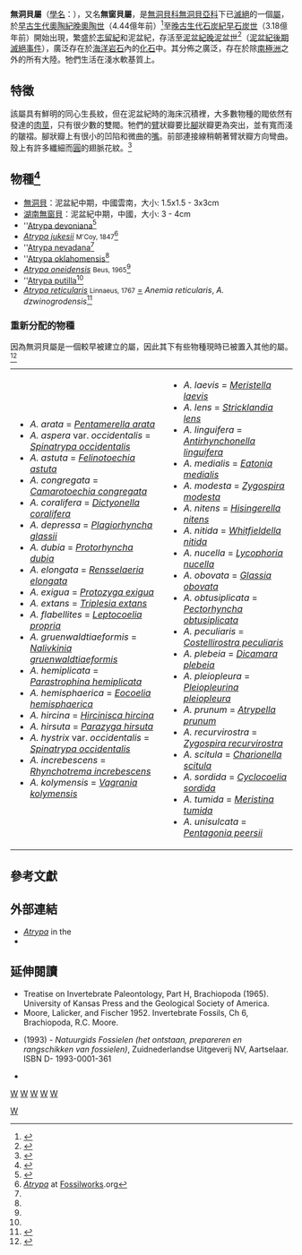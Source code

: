 {{Automatic Taxobox
| taxon = Atrypa
| authority = Dalman, 1828
| fossil_range = {{fossil_range |444.0|318.0|[[晚奧陶世|晚奧陶世]]–[[早石炭世|早石炭世]]}}
| image = Atrypa00.jpg
| image_caption = 
| status=Fossil
| type_species = ''Atrypa reticularis''
| type_species_authority = [[Linneaus|Linneaus]], 1758
| subdivision_ranks = [[種|種]]
| subdivision = 
見內文
| synonyms = 
* ''Cleiothyris'' <small>Phillips, 1841</small>
* ''Mikrothyris'' <small></small>
}}

'''無洞貝屬'''（[[學名|學名]]：{{lang|la|'''''Atrypa'''''}}），又名'''無窗貝屬'''，是[[無洞貝科|無洞貝科]][[無洞貝亞科|無洞貝亞科]]下已[[滅絕|滅絕]]的一個[[屬|屬]]，於[[早古生代|早古生代]][[奧陶紀|奧陶紀]][[晚奧陶世|晚奧陶世]]（4.44億年前）<ref name=earth_evo_05>{{cite web|url=http://www.earthsciences.hku.hk/shmuseum/chi/earth_evo_05_intro.php|title=地球的演變展廳：早古生代距今5.42億至4.16億年|publisher=許士芬地質博物館|language=zh-hant|access-date=2013-10-14|archive-date=2019-12-30|archive-url=https://web.archive.org/web/20191230121219/http://www.earthsciences.hku.hk/shmuseum/chi/earth_evo_05_intro.php|dead-url=no}}</ref>至[[晚古生代|晚古生代]][[石炭紀|石炭紀]][[早石炭世|早石炭世]]（3.18億年前）開始出現，繁盛於[[志留紀|志留紀]]和泥盆紀，存活至[[泥盆紀|泥盆紀]][[晚泥盆世|晚泥盆世]]<ref name=earth_evo_06>{{cite web|url=http://www.earthsciences .hku.hk/shmuseum/chi/earth_evo_06_intro.php|title=地球的演變展廳：晚古生代距今4.16億至2.51億年|publisher=許士芬地質博物館|language=zh-hant}}{{Dead link|date=2018年7月 |bot=InternetArchiveBot |fix-attempted=yes }}</ref>（[[泥盆紀後期滅絕事件|泥盆紀後期滅絕事件]]），廣泛存在於[[海洋|海洋]][[岩石|岩石]]內的[[化石|化石]]中。其分佈之廣泛，存在於除[[南極洲|南極洲]]之外的所有大陸。牠們生活在淺水軟基質上。

== 特徵 ==
該屬具有鮮明的同心生長紋，但在泥盆紀時的海床沉積裡，大多數物種的閥依然有發達的[[肉莖|肉莖]]，只有很少數的雙閥。牠們的[[臂|臂]]狀瓣要比[[腳|腳]]狀瓣更為突出，並有寬而淺的皺褶。腳狀瓣上有很小的凹陷和微曲的[[嘴|嘴]]。前部連接線稍朝著臂狀瓣方向彎曲。殼上有許多纖細而[[圓|圓]]的翅脈花紋。<ref name="Fossils">{{cite book | title=Fossils | url=https://archive.org/details/fossils0000walk_e1r0 | publisher=[[Dorling_Kindersley|Dorling Kindersley]] | author={{link-en|西里爾·沃克 (古生物學家)|Cyril Walker (palaeontologist)|Walker, Cyril}} | last2=Ward | first2=David | authorlink2=David Ward (palaeontologist) | series=Smithsonian Handbooks | year=2002 | page=[https://archive.org/details/fossils0000walk_e1r0/page/84 84] | isbn=0789489848 | edition=revised, illustrated}}</ref>

== 物種<ref name=earth_evo_06062>{{cite web |url=http://www.earthsciences.hku.hk/shmuseum/chi/earth_evo_06_06_01.php |title=地球的演變展廳：晚古生代距今4.16億至2.51億年：海洋生命的多樣化(2) |publisher=許士芬地質博物館 |language=zh-hant |access-date=2013-10-14 |archive-date=2016-05-27 |archive-url=https://web.archive.org/web/20160527144446/http://www.earthsciences.hku.hk/shmuseum/chi/earth_evo_06_06_01.php |dead-url=no }}</ref> ==
* [[無洞貝|無洞貝]]：泥盆紀中期，中國雲南，大小: 1.5x1.5 - 3x3cm
* [[湖南無窗貝|湖南無窗貝]]：泥盆紀中期，中國，大小: 3 - 4cm
*''[[Atrypa_devoniana|Atrypa devoniana]]<ref>{{cite book|author= M.A. Stainbrook|year= 1945|title= Brachiopoda of the Independence Shale of Iowa|series= Geological Society of America Memoirs|volume= 14|isbn= 0813710146}}</ref>
*''[[Atrypa_jukesii|Atrypa jukesii]]'' <small>M'Coy, 1847</small><ref name=FWAtrypa>[http://fossilworks.org/cgi-bin/bridge.pl?a=taxonInfo&taxon_no=21443 ''Atrypa''] {{Wayback|url=http://fossilworks.org/cgi-bin/bridge.pl?a=taxonInfo&taxon_no=21443 |date=20200202060631 }} at [[Fossilworks|Fossilworks]].org</ref>
*''[[Atrypa_nevadana|Atrypa nevadana]]<ref name=FWAtrypa/>
*''[[Atrypa_oklahomensis|Atrypa oklahomensis]]<ref name=FWAtrypa/>
*''[[Atrypa_oneidensis|Atrypa oneidensis]]'' <small>Beus, 1965</small><ref name=FWAtrypa/>
*''[[Atrypa_putilla|Atrypa putilla]]<ref name=FWAtrypa/>
*''[[Atrypa_reticularis|Atrypa reticularis]]'' <small>Linnaeus, 1767</small> [[異名|=]] ''Anemia reticularis'', ''A. dzwinogrodensis''<ref>{{cite web|author= Paleobiodiversity in Baltoscandia|title= Atrypa (Atrypa) reticularis|website= fossiilid.info|url= http://fossiilid.info/3995|accessdate= 2012-03-22|archive-date= 2020-12-05|archive-url= https://web.archive.org/web/20201205222728/https://fossiilid.info/3995|dead-url= no}}</ref>

=== 重新分配的物種 ===
因為無洞貝屬是一個較早被建立的屬，因此其下有些物種現時已被置入其他的屬。<ref name='Treatise'>{{cite book|last= Moore|first= R.C.|year= 1965|title= Brachiopoda|publisher= Geological Society of America/University of Kansas Press|series= [[Treatise_on_Invertebrate_Paleontology|Treatise on Invertebrate Paleontology]]|volume= Part H., Volume 1 and 2|pages= |location= Boulder, Colorado/Lawrence, Kansas|isbn= 0-8137-3015-5}}</ref><!---This is the source for the reassignments (type species, and a few others) below, unless a specific citation is given--->
{| border="0" cellpadding="05"
|
* ''A. arata'' = ''[[Pentamerella|Pentamerella arata]]''
* ''A. aspera'' var. ''occidentalis'' =  ''[[Spinatrypa|Spinatrypa occidentalis]]''
* ''A. astuta'' = ''[[Felinotoechia|Felinotoechia astuta]]''
* ''A. congregata'' = ''[[Camarotoechia|Camarotoechia congregata]]''
* ''A. coralifera'' = ''[[Dictyonella|Dictyonella coralifera]]''
* ''A. depressa'' = ''[[Plagiorhyncha|Plagiorhyncha glassii]]''
* ''A. dubia'' = ''[[Protorhyncha|Protorhyncha dubia]]''
* ''A. elongata'' = ''[[Rensselaeria|Rensselaeria elongata]]''
* ''A. exigua'' = ''[[Protozyga|Protozyga exigua]]''
* ''A. extans'' = ''[[Triplesia|Triplesia extans]]''
* ''A. flabellites'' = ''[[Leptocoelia|Leptocoelia propria]]''
* ''A. gruenwaldtiaeformis'' = ''[[Nalivkinia|Nalivkinia gruenwaldtiaeformis]]''
* ''A. hemiplicata'' = ''[[Parastrophina|Parastrophina hemiplicata]]''
* ''A. hemisphaerica'' = ''[[Eocoelia|Eocoelia hemisphaerica]]''
* ''A. hircina'' = ''[[Hircinisca|Hircinisca hircina]]''
* ''A. hirsuta'' = ''[[Parazyga|Parazyga hirsuta]]''
* ''A. hystrix'' var. ''occidentalis'' =  ''[[Spinatrypa|Spinatrypa occidentalis]]''
* ''A. increbescens'' = ''[[Rhynchotrema|Rhynchotrema increbescens]]''
* ''A. kolymensis'' = ''[[Vagrania|Vagrania kolymensis]]''
|
* ''A. laevis'' = ''[[Meristella|Meristella laevis]]''
* ''A. lens'' = ''[[Stricklandia|Stricklandia lens]]''
* ''A. linguifera'' = ''[[Antirhynchonella|Antirhynchonella linguifera]]''
* ''A. medialis'' = ''[[Eatonia|Eatonia medialis]]''
* ''A. modesta'' = ''[[Zygospira|Zygospira modesta]]''
* ''A. nitens'' = ''[[Hisingerella|Hisingerella nitens]]''
* ''A. nitida'' = ''[[Whitfieldella|Whitfieldella nitida]]''
* ''A. nucella'' = ''[[Lycophoria|Lycophoria nucella]]''
* ''A. obovata'' = ''[[Glassia|Glassia obovata]]''
* ''A. obtusiplicata'' = ''[[Pectorhyncha|Pectorhyncha obtusiplicata]]''
* ''A. peculiaris'' = ''[[Costellirostra|Costellirostra peculiaris]]''
* ''A. plebeia'' = ''[[Dicamara|Dicamara plebeia]]''
* ''A. pleiopleura'' = ''[[Pleiopleurina|Pleiopleurina pleiopleura]]''
* ''A. prunum'' = ''[[Atrypella|Atrypella prunum]]''
* ''A. recurvirostra'' = ''[[Zygospira|Zygospira recurvirostra]]''
* ''A. scitula'' = ''[[Charionella|Charionella scitula]]''
* ''A. sordida'' = ''[[Cyclocoelia|Cyclocoelia sordida]]''
* ''A. tumida'' = ''[[Meristina|Meristina tumida]]''
* ''A. unisulcata'' = ''[[Pentagonia|Pentagonia peersii]]''
|}

== 參考文獻 ==
{{reflist}}

== 外部連結 ==
{{Commonscat|Atrypa}}
*[http://paleodb.org/cgi-bin/bridge.pl?action=checkTaxonInfo&taxon_no=29779 ''Atrypa''] {{Wayback|url=http://paleodb.org/cgi-bin/bridge.pl?action=checkTaxonInfo&taxon_no=29779 |date=20131014233536 }} in the {{tsl|en|Paleobiology Database||Paleobiology Database}}
* {{cite book |title=Treatise on Invertebrate Paleontology, Part H, Brachiopoda |edition=Revised |url=http://paleopolis.rediris.es/BrachNet/CLASS/Class.htm |access-date=2013-10-14 |archive-date=2020-02-16 |archive-url=https://web.archive.org/web/20200216084139/http://paleopolis.rediris.es/BrachNet/CLASS/Class.htm |dead-url=no }}

== 延伸閱讀 ==
* Treatise on Invertebrate Paleontology, Part H, Brachiopoda (1965). University of Kansas Press and the Geological Society of America.
* Moore, Lalicker, and Fischer 1952. Invertebrate Fossils, Ch 6, Brachiopoda, R.C. Moore.
* {{aut|Frank HT Rodes, Herbert S. Zim en Paul R. Shaffer}} (1993) - ''Natuurgids Fossielen (het ontstaan​​, prepareren en rangschikken van fossielen)'', Zuidnederlandse Uitgeverij NV, Aartselaar. ISBN D- 1993-0001-361
*{{cite book|last=Moore|first=RC|coauthors=Lalicker, CG, and Fischer, AG|title=Invertebrate Fossils|url=https://archive.org/details/dli.ernet.107910|publisher=McGraw-Hill College|date=June 1952|isbn=0-07-043020- 9}}
{{Taxonbar}}
[[分類:無洞貝亞科|W]]
[[分類:奧陶紀動物|W]]
[[分類:志留紀動物|W]]
[[分類:泥盆紀動物|W]]
[[分類:石炭紀動物|W]]
[[Category:_1828年描述的分类群|W]]